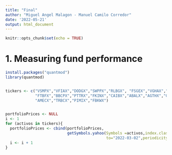 ```yaml
---
title: "Final"
author: "Miguel Angel Malagon - Manuel Camilo Corredor"
date: '2022-05-21'
output: html_document
---
```


```r
knitr::opts_chunk$set(echo = TRUE)
```

# 1. Measuring fund performance


```r

install.packages("quantmod")
library(quantmod)


tickers <- c("VSMPX","VFIAX","DODGX","SWPPX","RLBGX", "FSGEX","VGHAX","FPCIX",
             "FTBFX","BBCPX","PTTRX","FKINX","CAIBX","ABALX","AGTHX","GFFFX",
             "AMECX","TRBCX","PIMIX","FBKWX")


portfolioPrices <- NULL
i <- 1
for (activos in tickers){
  portfolioPrices <- cbind(portfolioPrices, 
                           getSymbols.yahoo(Symbols =activos,index.class  = 'Date',from ="2017-05-01",
                                            to="2022-03-02",periodicity = "monthly",auto.assign = FALSE)[,6])
  i <- i + 1
}

```

